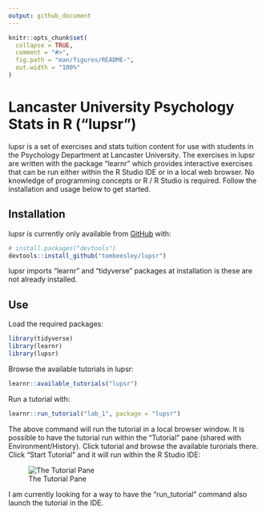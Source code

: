 ```yaml
---
output: github_document
---
```


<!-- README.md is generated from README.Rmd. Please edit that file -->

```r
knitr::opts_chunk$set(
  collapse = TRUE,
  comment = "#>",
  fig.path = "man/figures/README-",
  out.width = "100%"
)
```

# Lancaster University Psychology Stats in R ("lupsr")

<!-- badges: start -->
<!-- badges: end -->

lupsr is a set of exercises and stats tuition content for use with students in the Psychology Department at Lancaster University. The exercises in lupsr are written with the package "learnr" which provides interactive exercises that can be run either within the R Studio IDE or in a local web browser. No knowledge of programming concepts or R / R Studio is required. Follow the installation and usage below to get started.

## Installation

lupsr is currently only available from [GitHub](https://github.com/) with:

``` r
# install.packages("devtools")
devtools::install_github("tombeesley/lupsr")
```

lupsr imports "learnr" and "tidyverse" packages at installation is these are not already installed.

## Use

Load the required packages:

```r
library(tidyverse)
library(learnr)
library(lupsr)
```

Browse the available tutorials in lupsr:

```r
learnr::available_tutorials("lupsr")
```

Run a tutorial with:

```r
learnr::run_tutorial("lab_1", package = "lupsr")
```

The above command will run the tutorial in a local browser window. It is possible to have the tutorial run within the "Tutorial" pane (shared with Environment/History). Click tutorial and browse the available turorials there. Click "Start Tutorial" and it will run within the R Studio IDE: 

![The Tutorial Pane](media/tutorial_pane.png)


I am currently looking for a way to have the "run_tutorial" command also launch the tutorial in the IDE.
